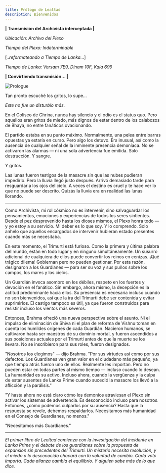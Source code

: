 ```yaml
---
title: Prólogo de Lealtad
description: Bienvenidos
---
```


**| Transmisión del Archivista interceptada |**

*Ubicación: Archivo del Plexo*

*Tiempo del Plexo: Indeterminable*

[*..reformateando a Tiempo de Lanka...*]

*Tiempo de Lanka: Varsam 7E9, Dinam 10F, Kala 699*

**| Convirtiendo transmisión... |**

<Image 
    src="/images/prologue.png" 
    alt="Prologue"
    width={1022} 
    height={924} 
    className="mx-auto"
/>

Tan pronto escuché los gritos, lo supe...

*Este no fue un disturbio más.*

En el Coliseo de Ghrina, nunca hay silencio y el odio es el status quo. Pero aquellos eran gritos de miedo, más dignos de estar dentro de los calabozos de Bhaya, no entre fanáticos ovacionando.

El partido estaba en su punto máximo. Normalmente, una pelea entre barras opuestas ya estaría en curso. Pero algo los detuvo. Era inusual, así como la ausencia de cualquier señal de la inminente presencia demoníaca. No se activaron las alarmas — ni una sola advertencia fue emitida. Solo destrucción. Y sangre.

Y gritos.

Las lunas fueron testigos de la masacre sin que las nubes pudieran impedirlo. Pero la lluvia llegó justo después. Arrivó demasiado tarde para resguardar a los ojos del cielo. A veces el destino es cruel y te hace ver lo que no puede ser descrito. Quizás la lluvia era en realidad las lunas llorando.

---

Como Archivista, mi rol cósmico no es intervenir, sino salvaguardar los pensamientos, emociones y experiencias de todos los seres sintientes. Desde el pez desprevenido hasta los dioses mismos, el Plexo honra todo — y yo estoy a su servicio. Mi deber es lo que soy. Y lo comprendo. Solo anhelo que aquellos encargados de intervenir hubieran estado presentes cuando más se necesitaba.

En este momento, el Trimurti está furioso. Como la primera y última palabra del mundo, están en todo lugar y en ninguno simultáneamente. Un susurro adicional de cualquiera de ellos puede convertir los reinos en cenizas. ¡Qué trágico dilema! Gobiernan pero no pueden gestionar. Por esta razón, designaron a los Guardianes — para ser su voz y sus puños sobre los campos, los mares y los cielos.

Un Guardián invoca asombro en los débiles, respeto en los fuertes y devoción en el fanático. Sin embargo, ahora mismo, la decepción es la actitud predominante hacia ellos. Su presencia es necesaria incluso cuando no son bienvenidos, así que la ira del Trimurti debe ser contenida y evitar suprimirlos. El castigo tampoco es útil, ya que fueron construidos para resistir incluso los vientos más severos.

Entonces, Brahma ofreció una nueva perspectiva sobre el asunto. Ni el impulso de eliminación de Shiva ni el plan de reforma de Vishnu toman en cuenta los humildes orígenes de cada Guardián. Nacieron humanos, se cultivaron hasta ser maestros de su dominio mortal, y fueron ascendidos a sus posiciones actuales por el Trimurti antes de que la muerte se los llevara. No se inscribieron para sus roles, fueron designados.

"Nosotros los elegimos" — dijo Brahma. "Por sus virtudes así como por sus defectos. Los Guardianes ven gran valor en el ciudadano más pequeño, ya que tiempo atrás fueron uno de ellos. Realmente les importan. Pero no pueden estar en todas partes al mismo tiempo — incluso cuando lo desean. La humanidad es su activo. Incluso ahora, cuando la vergüenza y la culpa de estar ausentes de Lanka Prime cuando sucedió la masacre los llevó a la aflicción y la parálisis."

"Y hasta ahora no está claro cómo los demonios atraviesan el Plexo sin activar los sistemas de advertencia. Es desconocido incluso para nosotros. Entonces, ¿cómo podemos culparlos por su ausencia? Hasta que la respuesta se revele, debemos respaldarlos. Necesitamos más humanidad en el Consejo de Guardianes, no menos."

"Necesitamos más Guardianes."

---

*El primer libro de Lealtad comienza con la investigación del incidente en Lanka Prime y el debate de los guardianes sobre la propuesta de expansión sin precedentes del Trimurti. Un misterio necesita resolución, y el miedo a lo desconocido chocará con la voluntad de cambio. Cada voto importa. Cada alianza cambia el equilibrio. Y alguien sabe más de lo que dice.*